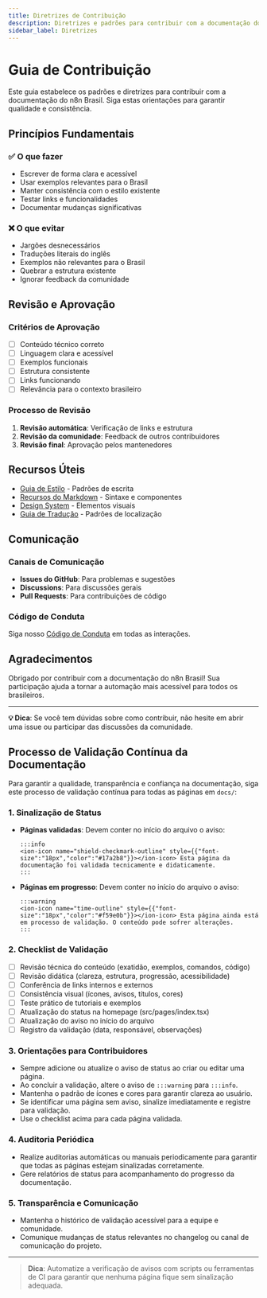 ---
title: Diretrizes de Contribuição
description: Diretrizes e padrões para contribuir com a documentação do n8n Brasil
sidebar_label: Diretrizes
---

# Guia de Contribuição

Este guia estabelece os padrões e diretrizes para contribuir com a documentação do n8n Brasil. Siga estas orientações para garantir qualidade e consistência.

## Princípios Fundamentais

### ✅ O que fazer
- Escrever de forma clara e acessível
- Usar exemplos relevantes para o Brasil
- Manter consistência com o estilo existente
- Testar links e funcionalidades
- Documentar mudanças significativas

### ❌ O que evitar
- Jargões desnecessários
- Traduções literais do inglês
- Exemplos não relevantes para o Brasil
- Quebrar a estrutura existente
- Ignorar feedback da comunidade

## Revisão e Aprovação

### Critérios de Aprovação
- [ ] Conteúdo técnico correto
- [ ] Linguagem clara e acessível
- [ ] Exemplos funcionais
- [ ] Estrutura consistente
- [ ] Links funcionando
- [ ] Relevância para o contexto brasileiro

### Processo de Revisão
1. **Revisão automática**: Verificação de links e estrutura
2. **Revisão da comunidade**: Feedback de outros contribuidores
3. **Revisão final**: Aprovação pelos mantenedores

## Recursos Úteis
- [Guia de Estilo](./padroes-e-estilo/guia-de-estilo) - Padrões de escrita
- [Recursos do Markdown](./padroes-e-estilo/markdown-features) - Sintaxe e componentes
- [Design System](./padroes-e-estilo/design-system) - Elementos visuais
- [Guia de Tradução](./traducao-e-localizacao/guia-traducao) - Padrões de localização

## Comunicação

### Canais de Comunicação
- **Issues do GitHub**: Para problemas e sugestões
- **Discussions**: Para discussões gerais
- **Pull Requests**: Para contribuições de código

### Código de Conduta
Siga nosso [Código de Conduta](./entendendo-o-projeto/codigo-conduta) em todas as interações.

## Agradecimentos

Obrigado por contribuir com a documentação do n8n Brasil! Sua participação ajuda a tornar a automação mais acessível para todos os brasileiros.

---

**💡 Dica**: Se você tem dúvidas sobre como contribuir, não hesite em abrir uma issue ou participar das discussões da comunidade.

## Processo de Validação Contínua da Documentação

Para garantir a qualidade, transparência e confiança na documentação, siga este processo de validação contínua para todas as páginas em `docs/`:

### 1. Sinalização de Status

- **Páginas validadas**: Devem conter no início do arquivo o aviso:
  ```mdx
  :::info
  <ion-icon name="shield-checkmark-outline" style={{"font-size":"18px","color":"#17a2b8"}}></ion-icon> Esta página da documentação foi validada tecnicamente e didaticamente.
  :::
  ```

- **Páginas em progresso**: Devem conter no início do arquivo o aviso:
  ```mdx
  :::warning
  <ion-icon name="time-outline" style={{"font-size":"18px","color":"#f59e0b"}}></ion-icon> Esta página ainda está em processo de validação. O conteúdo pode sofrer alterações.
  :::
  ```

### 2. Checklist de Validação
- [ ] Revisão técnica do conteúdo (exatidão, exemplos, comandos, código)
- [ ] Revisão didática (clareza, estrutura, progressão, acessibilidade)
- [ ] Conferência de links internos e externos
- [ ] Consistência visual (ícones, avisos, títulos, cores)
- [ ] Teste prático de tutoriais e exemplos
- [ ] Atualização do status na homepage (src/pages/index.tsx)
- [ ] Atualização do aviso no início do arquivo
- [ ] Registro da validação (data, responsável, observações)

### 3. Orientações para Contribuidores
- Sempre adicione ou atualize o aviso de status ao criar ou editar uma página.
- Ao concluir a validação, altere o aviso de `:::warning` para `:::info`.
- Mantenha o padrão de ícones e cores para garantir clareza ao usuário.
- Se identificar uma página sem aviso, sinalize imediatamente e registre para validação.
- Use o checklist acima para cada página validada.

### 4. Auditoria Periódica
- Realize auditorias automáticas ou manuais periodicamente para garantir que todas as páginas estejam sinalizadas corretamente.
- Gere relatórios de status para acompanhamento do progresso da documentação.

### 5. Transparência e Comunicação
- Mantenha o histórico de validação acessível para a equipe e comunidade.
- Comunique mudanças de status relevantes no changelog ou canal de comunicação do projeto.

---

> **Dica**: Automatize a verificação de avisos com scripts ou ferramentas de CI para garantir que nenhuma página fique sem sinalização adequada.
